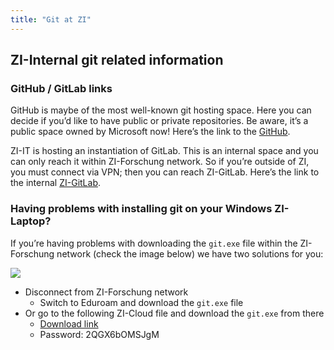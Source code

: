 ```yaml
---
title: "Git at ZI"
---
```


## ZI-Internal git related information

### GitHub / GitLab links

GitHub is maybe of the most well-known git hosting space.
Here you can decide if you'd like to have public or private repositories.
Be aware, it's a public space owned by Microsoft now!
Here's the link to the [GitHub](https://github.com/).

ZI-IT is hosting an instantiation of GitLab.
This is an internal space and you can only reach it within ZI-Forschung network.
So if you're outside of ZI, you must connect via VPN; then you can reach ZI-GitLab.
Here's the link to the internal [ZI-GitLab](https://gitlab.zi.local/).

### Having problems with installing git on your Windows ZI-Laptop?

If you're having problems with downloading the `git.exe` file within the ZI-Forschung network (check the image below) we have two solutions for you:

![](images/git-install-error.png){fig-alt="An error message related to downloading git.exe."}

- Disconnect from ZI-Forschung network
    - Switch to Eduroam and download the `git.exe` file
- Or go to the following ZI-Cloud file and download the `git.exe` from there
    - [Download link](https://cloud.zi-mannheim.de/index.php/s/EcYiy8zkMmERonC)
    - Password: 2QGX6bOMSJgM
